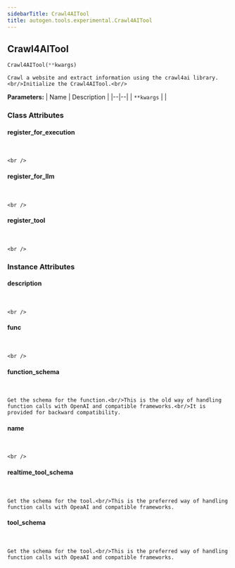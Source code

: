 ```yaml
---
sidebarTitle: Crawl4AITool
title: autogen.tools.experimental.Crawl4AITool
---
```

<h2 id="autogen.tools.experimental.Crawl4AITool" class="doc doc-heading">
    <code class="doc-symbol doc-symbol-heading doc-symbol-class"></code>
    <span class="doc doc-object-name doc-class-name">Crawl4AITool</span>
</h2>

```python
Crawl4AITool(**kwargs)
```

    Crawl a website and extract information using the crawl4ai library.<br/>Initialize the Crawl4AITool.<br/>

<b>Parameters:</b>
| Name | Description |
|--|--|
| `**kwargs` |  |

### Class Attributes

<code class="doc-symbol doc-symbol-heading doc-symbol-attribute"></code>
#### register_for_execution
<br />

    <br />

<code class="doc-symbol doc-symbol-heading doc-symbol-attribute"></code>
#### register_for_llm
<br />

    <br />

<code class="doc-symbol doc-symbol-heading doc-symbol-attribute"></code>
#### register_tool
<br />

    <br />

### Instance Attributes

<code class="doc-symbol doc-symbol-heading doc-symbol-attribute"></code>
#### description
<br />

    <br />

<code class="doc-symbol doc-symbol-heading doc-symbol-attribute"></code>
#### func
<br />

    <br />

<code class="doc-symbol doc-symbol-heading doc-symbol-attribute"></code>
#### function_schema
<br />

    Get the schema for the function.<br/>This is the old way of handling function calls with OpenAI and compatible frameworks.<br/>It is provided for backward compatibility.

<code class="doc-symbol doc-symbol-heading doc-symbol-attribute"></code>
#### name
<br />

    <br />

<code class="doc-symbol doc-symbol-heading doc-symbol-attribute"></code>
#### realtime_tool_schema
<br />

    Get the schema for the tool.<br/>This is the preferred way of handling function calls with OpeaAI and compatible frameworks.

<code class="doc-symbol doc-symbol-heading doc-symbol-attribute"></code>
#### tool_schema
<br />

    Get the schema for the tool.<br/>This is the preferred way of handling function calls with OpeaAI and compatible frameworks.